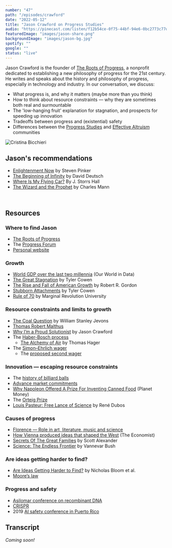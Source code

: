 ```yaml
---
number: "47"
path: "/episodes/crawford"
date: "2022-05-12"
title: "Jason Crawford on Progress Studies"
audio: "https://pinecast.com/listen/f12b54ce-0f75-44bf-94e6-0bc2773c77dd.mp3"
featuredImage: "images/jason-share.png"
backgroundImage: "images/jason-bg.jpg"
spotify: ""
google: ""
status: "live"
---
```


Jason Crawford is the founder of [The Roots of Progress](https://rootsofprogress.org), a nonprofit dedicated to establishing a new philosophy of progress for  the 21st century. He writes and speaks about the history and philosophy of progress, especially in technology and industry. In our conversation, we discuss:

- What progress is, and why it matters (maybe more than you think)
- How to think about resource constraints — why they are sometimes both real and surmountable
- The 'low-hanging fruit' explanation for stagnation, and prospects for speeding up innovation
- Tradeoffs between progress and (existential) safety
- Differences between the [Progress Studies](https://www.progressforum.org/) and [Effective Altruism](https://www.effectivealtruism.org/) communities

<div class="episode-image_variable max-600">

![Cristina Bicchieri](images/jason.jpg)

</div>

## Jason's recommendations

* [Enlightenment Now](https://www.goodreads.com/book/show/35696171-enlightenment-now) by Steven Pinker
* [The Beginning of Infinity](https://www.goodreads.com/book/show/10483171-the-beginning-of-infinity) by David Deutsch
* [Where Is My Flying Car?](https://press.stripe.com/where-is-my-flying-car) By J. Storrs Hall
* [The Wizard and the Prophet](https://www.goodreads.com/book/show/34959327-the-wizard-and-the-prophet) by Charles Mann

<div className="bookshelf" > <Book url="https://www.goodreads.com/book/show/35696171-enlightenment-now" image="book-jason-1" spineColor="#3c3734"/> <Book url="https://www.goodreads.com/book/show/10483171-the-beginning-of-infinity" image="book-jason-2" spineColor="#97bcc3"/> <Book url="https://press.stripe.com/where-is-my-flying-car" image="book-jason-3" spineColor="#00ade0"/> </div><br/>

## Resources

### Where to find Jason

- [The Roots of Progress](https://rootsofprogress.org/)
- The [Progress Forum](https://www.progressforum.org/)
- [Personal website](https://jasoncrawford.org/)

### Growth

- [World GDP over the last two millennia](https://ourworldindata.org/grapher/world-gdp-over-the-last-two-millennia) (Our World in Data)
- [The Great Stagnation](https://www.goodreads.com/book/show/10276354-the-great-stagnation) by Tyler Cowen
- [The Rise and Fall of American Growth](https://www.goodreads.com/book/show/26634594-the-rise-and-fall-of-american-growth) by Robert R. Gordon
- [Stubborn Attachments](https://press.stripe.com/stubborn-attachments) by Tyler Cowen
- [Rule of 70](https://www.youtube.com/watch?v=vayCnNRE-vw) by Marginal Revolution University

### Resource constraints and limits to growth

- [The Coal Question](https://en.wikipedia.org/wiki/The_Coal_Question) by William Stanley Jevons
- [Thomas Robert Malthus](https://en.wikipedia.org/wiki/Thomas_Robert_Malthus)
- [Why I’m a Proud Solutionist](https://www.technologyreview.com/2021/07/13/1028295/proud-solutionist-history-technology-industry/) by Jason Crawford
- The [Haber-Bosch process](https://en.wikipedia.org/wiki/Haber_process)
  - [The Alchemy of Air](https://www.goodreads.com/book/show/3269091-the-alchemy-of-air) by Thomas Hager
- The [Simon–Ehrlich wager](https://en.wikipedia.org/wiki/Simon–Ehrlich_wager)
  - The [proposed second wager](https://en.wikipedia.org/wiki/Simon–Ehrlich_wager#The_proposed_second_wager)
### Innovation — escaping resource constraints

- The [history of billiard balls](https://en.wikipedia.org/wiki/Billiard_ball#History)
- [Advance market commitments](https://en.wikipedia.org/wiki/Advance_market_commitments)
- [Why Napoleon Offered A Prize For Inventing Canned Food](https://www.npr.org/sections/money/2012/03/01/147751097/why-napoleon-offered-a-prize-for-inventing-canned-food) (Planet Money)
- The [Orteig Prize](https://en.wikipedia.org/wiki/Orteig_Prize)
- [Louis Pasteur: Free Lance of Science](https://www.goodreads.com/en/book/show/4429506) by René Dubos

### Causes of progress

- [Florence — Role in art, literature, music and science](https://en.wikipedia.org/wiki/History_of_Florence#Role_in_art,_literature,_music_and_science)
- [How Vienna produced ideas that shaped the West](https://www.economist.com/christmas-specials/2016/12/24/how-vienna-produced-ideas-that-shaped-the-west) (The Economist)
- [Secrets Of The Great Families](https://astralcodexten.substack.com/p/secrets-of-the-great-families) by Scott Alexander
- [Science: The Endless Frontier](https://www.goodreads.com/book/show/1024680.Science) by Vannevar Bush

### Are ideas getting harder to find?

- [Are Ideas Getting Harder to Find?](https://web.stanford.edu/~chadj/IdeaPF.pdf) by Nicholas Bloom et al.
- [Moore’s law](https://en.wikipedia.org/wiki/Moore's_law)

### Progress and safety

- [Asilomar conference on recombinant DNA](https://en.wikipedia.org/wiki/Asilomar_Conference_on_Recombinant_DNA)
- [CRISPR](https://en.wikipedia.org/wiki/CRISPR)
- 2019 [AI safety conference in Puerto Rico](https://futureoflife.org/beneficial-agi-2019/)

## Transcript

*Coming soon!*
